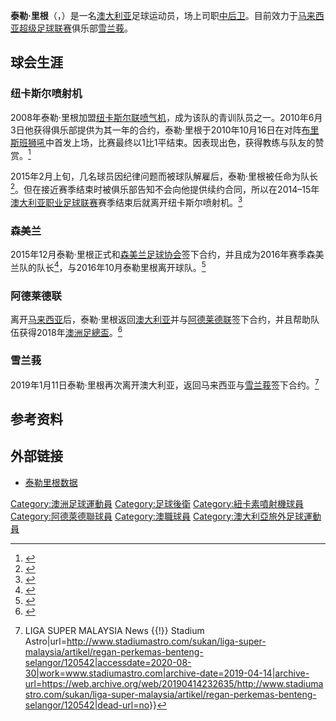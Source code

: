 
{{Infobox football biography
| name           = 泰勒·里根<br>Taylor Regan
| fullname       = Taylor Francis George Regan
| image          = Taylor Regan.jpg
| image_size     = 
| caption        = 
| birth_date     = {{birth date and age|1988|11|16}}
| birth_place    = [[纽卡斯尔_(新南威尔士州)|纽卡斯尔]], [[澳大利亚|澳大利亚]]
| height         = {{height|m=1.87}}
| position       = [[中后卫|中后卫]]
| currentclub    = [[雪兰莪足球协会|雪兰莪]]
| clubnumber     = 5
| youthyears1    =            |youthclubs1 = Dudley Redhead
| youthyears2    =            |youthclubs2 = Highfields Azzurri
| youthyears3   =             |youthclubs3 = [[纽卡斯尔喷气机足球俱乐部|纽卡斯尔喷气机]]
| years1 = 2005–2008 
| clubs1  = Highfields Azzurri     
|caps1 = 47  
|goals1 = 3
| years2 = 2010–2015 
| clubs2 = [[纽卡斯尔喷气机足球俱乐部|纽卡斯尔喷气机]]          
|caps2 = 68 
|goals2 =  1 
| years3 = 2016      
| clubs3 = [[森美兰足球协会|森美兰]] |caps3 = 28 
|goals3 = 4
| years4 = 2016–2018 
| clubs4 = [[阿德莱德联足球俱乐部|阿德莱德联]] 
|caps4 = 28 
|goals4 = 0
| years5 = 2019–     
| clubs5 = [[雪兰莪足球协会|雪兰莪]] 
| caps5 =  24 
|goals5 = 2
| nationalyears1 = 2004–2005
| nationalteam1  = [[澳大利亚17岁以下国家足球队|澳大利亚 U17]]               
| nationalcaps1  = 
| nationalgoals1 = 
| pcupdate       = 2018年12月26日
| ntupdate       = 
}}

'''泰勒·里根'''（{{lang-en|Taylor Francis George Regan}}，{{bd|1998年11月16日}}）是一名[[澳大利亚|澳大利亚]]足球运动员，场上司职[[中后卫|中后卫]]。目前效力于[[马来西亚超级足球联赛|马来西亚超级足球联赛]]俱乐部[[雪兰莪足球协会|雪兰莪]]。

==球会生涯== 
===纽卡斯尔喷射机===
2008年泰勒·里根加盟[[纽卡斯尔联喷气机足球俱乐部|纽卡斯尔联喷气机]]，成为该队的青训队员之一。2010年6月3日他获得俱乐部提供为其一年的合约，泰勒·里根于2010年10月16日在对阵[[布里斯班狮吼足球俱乐部|布里斯班狮吼]]中首发上场，比赛最终以1比1平结束。因表现出色，获得教练与队友的赞赏。<ref>{{Cite web|title=Men of Football vote for Taylor Regan|url=https://www.newcastleherald.com.au/story/115295/men-of-football-vote-for-taylor-regan/|accessdate=2020-08-30|date=2012-04-16|last=Kerry|first=Craig|work=Newcastle Herald|language=en}}</ref>

2015年2月上旬，几名球员因纪律问题而被球队解雇后，泰勒·里根被任命为队长<ref>{{Cite web|title=Jets out to restore pride, says new skipper|url=https://www.a-league.com.au/news/jets-out-restore-pride-says-new-skipper|accessdate=2020-08-30|date=2015-02-05|work=Hyundai A-League|language=en}}</ref>。但在接近赛季结束时被俱乐部告知不会向他提供续约合同，所以在2014–15年[[澳大利亚职业足球联赛|澳大利亚职业足球联赛]]赛季结束后就离开纽卡斯尔喷射机。<ref>{{Cite web|title=Shattered Regan shown the door at beloved club|url=https://www.newcastleherald.com.au/story/3041686/shattered-regan-shown-the-door-at-beloved-club/|accessdate=2020-08-30|date=2015-04-28|last=GARDINER|first=JAMES|work=Newcastle Herald|language=en}}</ref>

===森美兰===
2015年12月泰勒·里根正式和[[森美兰足球协会|森美兰足球协会]]签下合约，并且成为2016年赛季森美兰队的队长<ref>{{Cite web|title=Gary Phillips' and A-League quartet revamp Malaysia's Negeri Sembilan|url=https://www.smh.com.au/sport/soccer/gary-phillips-and-aleague-quartet-revamp-malaysias-negeri-sembilan-20151203-glecnt.html|accessdate=2020-08-30|date=2015-12-03|last=Dasey|first=Jason|work=The Sydney Morning Herald|language=en|archive-date=2019-02-12|archive-url=https://web.archive.org/web/20190212074116/https://www.smh.com.au/sport/soccer/gary-phillips-and-aleague-quartet-revamp-malaysias-negeri-sembilan-20151203-glecnt.html|dead-url=no}}</ref>，与2016年10月泰勒里根离开球队。<ref>{{Cite web|title=Transfer news: Aussie defender leaves Malaysian club|url=https://www.a-league.com.au/news/transfer-news-aussie-defender-leaves-malaysian-club|accessdate=2020-08-30|date=2016-10-07|work=Hyundai A-League|language=en|archive-date=2016-11-13|archive-url=https://web.archive.org/web/20161113040347/http://www.a-league.com.au/article/transfer-news-aussie-defender-taylor-regan-leaves-malaysian-club/1wcrnbbsqpb9j1g9gfczni84px|dead-url=no}}</ref>

===阿德莱德联===
离开[[马来西亚|马来西亚]]后，泰勒·里根返回[[澳大利亚|澳大利亚]]并与[[阿德莱德联足球俱乐部|阿德莱德联]]签下合约，并且帮助队伍获得2018年[[澳洲足總盃|澳洲足總盃]]。<ref>{{Cite web|title=Transfer news: Reds sign former Jets defender|url=https://www.a-league.com.au/news/transfer-news-reds-sign-former-jets-defender|accessdate=2020-08-30|date=2016-10-12|work=Hyundai A-League|language=en|archive-date=2018-06-21|archive-url=https://web.archive.org/web/20180621143747/https://www.a-league.com.au/news/transfer-news-reds-sign-former-jets-defender|dead-url=no}}</ref>

===雪兰莪===
2019年1月11日泰勒·里根再次离开澳大利亚，返回马来西亚与[[雪兰莪足球协会|雪兰莪]]签下合约。<ref>{{Cite web|title=Regan perkemas benteng Selangor {{!}} LIGA SUPER MALAYSIA News {{!}} Stadium Astro|url=http://www.stadiumastro.com/sukan/liga-super-malaysia/artikel/regan-perkemas-benteng-selangor/120542|accessdate=2020-08-30|work=www.stadiumastro.com|archive-date=2019-04-14|archive-url=https://web.archive.org/web/20190414232635/http://www.stadiumastro.com/sukan/liga-super-malaysia/artikel/regan-perkemas-benteng-selangor/120542|dead-url=no}}</ref>

==参考资料==
{{Reflist}}

==外部链接==
* [https://int.soccerway.com/players/taylor-regan/137669/ 泰勒里根数据] {{Wayback|url=https://int.soccerway.com/players/taylor-regan/137669/ |date=20200816011317 }} {{en-icon}}

[[Category:澳洲足球運動員|Category:澳洲足球運動員]]
[[Category:足球後衛|Category:足球後衛]]
[[Category:紐卡素噴射機球員|Category:紐卡素噴射機球員]]
[[Category:阿德萊德聯球員|Category:阿德萊德聯球員]]
[[Category:澳職球員|Category:澳職球員]]
[[Category:澳大利亞旅外足球運動員|Category:澳大利亞旅外足球運動員]]